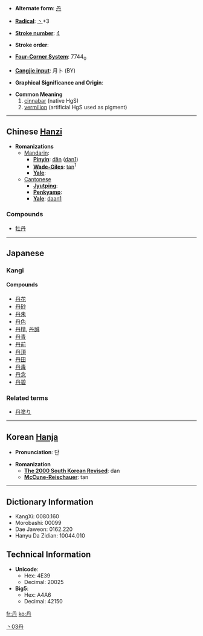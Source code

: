 * '''Alternate form''': [[丹]]

* '''[[Wiktionary:Chinese radical index| Radical]]''': [[Wiktionary:Chinese radical index 丶|丶]]+3

* '''[[Wiktionary:Chinese total strokes index|Stroke number]]''': [[Wiktionary:Chinese total strokes index 4|4]]

* '''Stroke order''': 

* '''[[Wiktionary:Chinese four corner index|Four-Corner System]]''': 7744<sub>0</sub>

* '''[[Wiktionary:Chinese Cangjie index|Cangjie input]]''': 月卜 (BY)

* '''Graphical Significance and Origin''': 

* '''Common Meaning'''
*# [[cinnabar]] (native HgS)
*# [[vermilion]] (artificial HgS used as pigment)


----

== Chinese [[Hanzi]] ==

* '''Romanizations'''
** [[Mandarin]]:
*** '''[[Pinyin]]''': [[dān]] ([[dan1]])
*** '''[[Wade-Giles]]''': [[tan]]<sup>1</sup>
*** '''[[Yale]]''': 
**[[Cantonese]]
***'''[[Jyutping]]''':
***'''[[Penkyamp]]''': 
***'''[[Yale]]''': [[daan1]]

===Compounds===
*[[牡丹]]


----

==Japanese==
===Kangi===
{{kanji|[[たん]] ([[tan]])|[[あか]] ([[aka]]), [[に]] ([[ni]])}}
====Compounds====
*[[丹花]]
*[[丹砂]]
*[[丹朱]]
*[[丹色]]
*[[丹精]], [[丹誠]]
*[[丹青]]
*[[丹前]]
*[[丹頂]]
*[[丹田]]
*[[丹毒]]
*[[丹念]]
*[[丹碧]]

===Related terms===
*[[丹塗り]]
----

== Korean [[Hanja]] ==

* '''Pronunciation''': 단

* '''Romanization'''
** '''[[The 2000 South Korean Revised Romanization|The 2000 South Korean Revised]]''': dan
** '''[[McCune-Reischauer]]''': tan

----

== Dictionary Information ==

* KangXi: 0080.160
* Morobashi: 00099
* Dae Jaweon: 0162.220
* Hanyu Da Zidian: 10044.010

== Technical Information ==

* '''Unicode''':
** Hex: 4E39
** Decimal: 20025
* '''Big5''':
** Hex: A4A6
** Decimal: 42150

[[Category:Japanese kanji|丶03丹]]

[[fr:丹]]
[[ko:丹]]